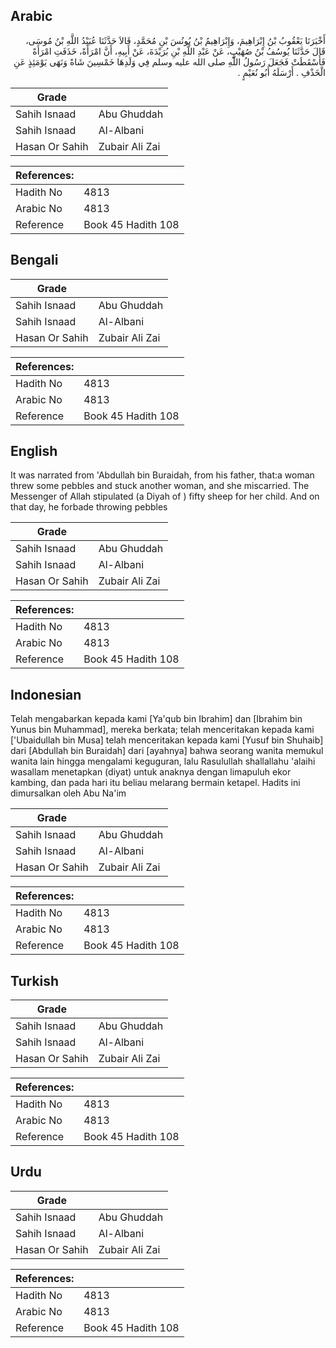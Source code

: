 ## Arabic


<div dir="rtl" lang="ar" style={{fontSize:'larger',backgroundColor:'#f8f9fa',padding:20}}>
أَخْبَرَنَا يَعْقُوبُ بْنُ إِبْرَاهِيمَ، وَإِبْرَاهِيمُ بْنُ يُونُسَ بْنِ مُحَمَّدٍ، قَالاَ حَدَّثَنَا عُبَيْدُ اللَّهِ بْنُ مُوسَى، قَالَ حَدَّثَنَا يُوسُفُ بْنُ صُهَيْبٍ، عَنْ عَبْدِ اللَّهِ بْنِ بُرَيْدَةَ، عَنْ أَبِيهِ، أَنَّ امْرَأَةً، خَذَفَتِ امْرَأَةً فَأَسْقَطَتْ فَجَعَلَ رَسُولُ اللَّهِ صلى الله عليه وسلم فِي وَلَدِهَا خَمْسِينَ شَاةً وَنَهَى يَوْمَئِذٍ عَنِ الْخَذْفِ ‏.‏ أَرْسَلَهُ أَبُو نُعَيْمٍ ‏.‏
</div>
<div style={{backgroundColor:'#f8f9fa',padding:20, marginBottom: 10}}><table> <thead> <tr> <th>Grade</th> <th></th> </tr> </thead> <tbody> <tr><td>Sahih Isnaad</td><td>Abu Ghuddah</td></tr><tr><td>Sahih Isnaad</td><td>Al-Albani</td></tr><tr><td>Hasan Or Sahih</td><td>Zubair Ali Zai</td></tr></tbody></table><table> <thead> <tr> <th>References:</th> <th></th> </tr> </thead> <tbody><tr><td>Hadith No</td><td>4813</td></tr><tr><td>Arabic No</td><td>4813</td></tr><tr><td>Reference</td><td>Book 45 Hadith 108</td></tr></tbody></table></div>

## Bengali


<div dir="ltr" lang="bn" style={{fontSize:'larger',backgroundColor:'#f8f9fa',padding:20}}>

</div>
<div style={{backgroundColor:'#f8f9fa',padding:20, marginBottom: 10}}><table> <thead> <tr> <th>Grade</th> <th></th> </tr> </thead> <tbody> <tr><td>Sahih Isnaad</td><td>Abu Ghuddah</td></tr><tr><td>Sahih Isnaad</td><td>Al-Albani</td></tr><tr><td>Hasan Or Sahih</td><td>Zubair Ali Zai</td></tr></tbody></table><table> <thead> <tr> <th>References:</th> <th></th> </tr> </thead> <tbody><tr><td>Hadith No</td><td>4813</td></tr><tr><td>Arabic No</td><td>4813</td></tr><tr><td>Reference</td><td>Book 45 Hadith 108</td></tr></tbody></table></div>

## English


<div dir="ltr" lang="en" style={{fontSize:'larger',backgroundColor:'#f8f9fa',padding:20}}>
It was narrated from 'Abdullah bin Buraidah, from his father, that:a woman threw some pebbles and stuck another woman, and she miscarried. The Messenger of Allah stipulated (a Diyah of ) fifty sheep for her child. And on that day, he forbade throwing pebbles
</div>
<div style={{backgroundColor:'#f8f9fa',padding:20, marginBottom: 10}}><table> <thead> <tr> <th>Grade</th> <th></th> </tr> </thead> <tbody> <tr><td>Sahih Isnaad</td><td>Abu Ghuddah</td></tr><tr><td>Sahih Isnaad</td><td>Al-Albani</td></tr><tr><td>Hasan Or Sahih</td><td>Zubair Ali Zai</td></tr></tbody></table><table> <thead> <tr> <th>References:</th> <th></th> </tr> </thead> <tbody><tr><td>Hadith No</td><td>4813</td></tr><tr><td>Arabic No</td><td>4813</td></tr><tr><td>Reference</td><td>Book 45 Hadith 108</td></tr></tbody></table></div>

## Indonesian


<div dir="ltr" lang="id" style={{fontSize:'larger',backgroundColor:'#f8f9fa',padding:20}}>
Telah mengabarkan kepada kami [Ya'qub bin Ibrahim] dan [Ibrahim bin Yunus bin Muhammad], mereka berkata; telah menceritakan kepada kami ['Ubaidullah bin Musa] telah menceritakan kepada kami [Yusuf bin Shuhaib] dari [Abdullah bin Buraidah] dari [ayahnya] bahwa seorang wanita memukul wanita lain hingga mengalami keguguran, lalu Rasulullah shallallahu 'alaihi wasallam menetapkan (diyat) untuk anaknya dengan limapuluh ekor kambing, dan pada hari itu beliau melarang bermain ketapel. Hadits ini dimursalkan oleh Abu Na'im
</div>
<div style={{backgroundColor:'#f8f9fa',padding:20, marginBottom: 10}}><table> <thead> <tr> <th>Grade</th> <th></th> </tr> </thead> <tbody> <tr><td>Sahih Isnaad</td><td>Abu Ghuddah</td></tr><tr><td>Sahih Isnaad</td><td>Al-Albani</td></tr><tr><td>Hasan Or Sahih</td><td>Zubair Ali Zai</td></tr></tbody></table><table> <thead> <tr> <th>References:</th> <th></th> </tr> </thead> <tbody><tr><td>Hadith No</td><td>4813</td></tr><tr><td>Arabic No</td><td>4813</td></tr><tr><td>Reference</td><td>Book 45 Hadith 108</td></tr></tbody></table></div>

## Turkish


<div dir="ltr" lang="tr" style={{fontSize:'larger',backgroundColor:'#f8f9fa',padding:20}}>

</div>
<div style={{backgroundColor:'#f8f9fa',padding:20, marginBottom: 10}}><table> <thead> <tr> <th>Grade</th> <th></th> </tr> </thead> <tbody> <tr><td>Sahih Isnaad</td><td>Abu Ghuddah</td></tr><tr><td>Sahih Isnaad</td><td>Al-Albani</td></tr><tr><td>Hasan Or Sahih</td><td>Zubair Ali Zai</td></tr></tbody></table><table> <thead> <tr> <th>References:</th> <th></th> </tr> </thead> <tbody><tr><td>Hadith No</td><td>4813</td></tr><tr><td>Arabic No</td><td>4813</td></tr><tr><td>Reference</td><td>Book 45 Hadith 108</td></tr></tbody></table></div>

## Urdu


<div dir="rtl" lang="ur" style={{fontSize:'larger',backgroundColor:'#f8f9fa',padding:20}}>

</div>
<div style={{backgroundColor:'#f8f9fa',padding:20, marginBottom: 10}}><table> <thead> <tr> <th>Grade</th> <th></th> </tr> </thead> <tbody> <tr><td>Sahih Isnaad</td><td>Abu Ghuddah</td></tr><tr><td>Sahih Isnaad</td><td>Al-Albani</td></tr><tr><td>Hasan Or Sahih</td><td>Zubair Ali Zai</td></tr></tbody></table><table> <thead> <tr> <th>References:</th> <th></th> </tr> </thead> <tbody><tr><td>Hadith No</td><td>4813</td></tr><tr><td>Arabic No</td><td>4813</td></tr><tr><td>Reference</td><td>Book 45 Hadith 108</td></tr></tbody></table></div>